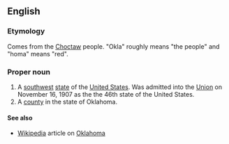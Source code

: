 ==English==

===Etymology===

Comes from the [[Choctaw]] people.  "Okla" roughly means "the people" and "homa" means "red".

===Proper noun===

# A [[southwest]] [[state]] of the [[United States]].  Was admitted into the [[Union]] on November 16, 1907 as the the 46th state of the United States.
# A [[county]] in the state of Oklahoma.

====See also====

*[[Wikipedia]] article on [[w:Oklahoma|Oklahoma]]